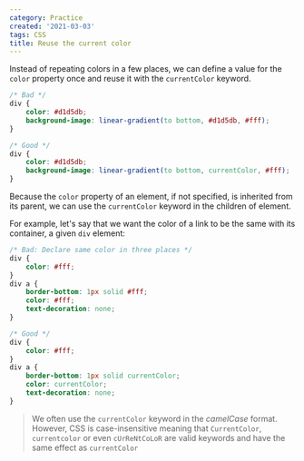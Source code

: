 ```yaml
---
category: Practice
created: '2021-03-03'
tags: CSS
title: Reuse the current color
---
```


Instead of repeating colors in a few places, we can define a value for the `color` property once and reuse it with the `currentColor` keyword.

```css
/* Bad */
div {
    color: #d1d5db;
    background-image: linear-gradient(to bottom, #d1d5db, #fff);
}

/* Good */
div {
    color: #d1d5db;
    background-image: linear-gradient(to bottom, currentColor, #fff);
}
```

Because the `color` property of an element, if not specified, is inherited from its parent, we can use the `currentColor` keyword in the children of element.

For example, let's say that we want the color of a link to be the same with its container, a given `div` element:

```css
/* Bad: Declare same color in three places */
div {
    color: #fff;
}
div a {
    border-bottom: 1px solid #fff;
    color: #fff;
    text-decoration: none;
}

/* Good */
div {
    color: #fff;
}
div a {
    border-bottom: 1px solid currentColor;
    color: currentColor;
    text-decoration: none;
}
```

> We often use the `currentColor` keyword in the _camelCase_ format. However, CSS is case-insensitive meaning that `CurrentColor`, `currentcolor` or even `cUrReNtCoLoR` are valid keywords and have the same effect as `currentColor`
